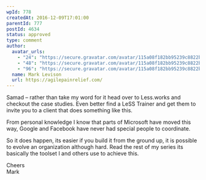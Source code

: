 ```yaml
---
wpId: 778
createdAt: 2016-12-09T17:01:00
parentId: 777
postId: 4634
status: approved
type: comment
author:
  avatar_urls:
    - "24": "https://secure.gravatar.com/avatar/115a08f182bb95239c8822b54b5c4235?s=24&d=mm&r=g"
    - "48": "https://secure.gravatar.com/avatar/115a08f182bb95239c8822b54b5c4235?s=48&d=mm&r=g"
    - "96": "https://secure.gravatar.com/avatar/115a08f182bb95239c8822b54b5c4235?s=96&d=mm&r=g"
  name: Mark Levison
  url: https://agilepainrelief.com/
---
```


Samad – rather than take my word for it head over to Less.works and checkout the case studies. Even better find a LeSS Trainer and get them to invite you to a client that does something like this.

From personal knowledge I know that parts of Microsoft have moved this way, Google and Facebook have never had special people to coordinate.

So it does happen, its easier if you build it from the ground up, it is possible to evolve an organization although hard. Read the rest of my series its basically the toolset I and others use to achieve this.

Cheers  
Mark